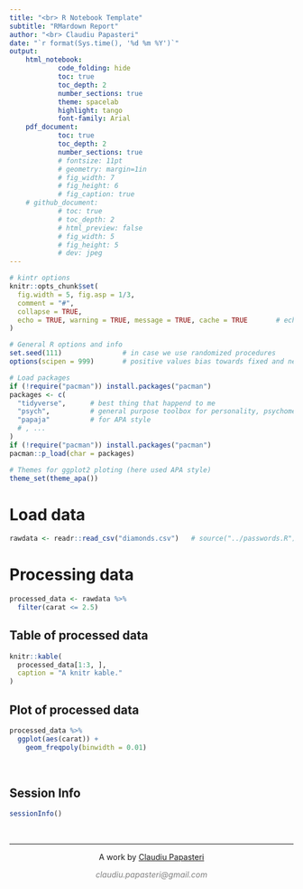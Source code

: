 ```yaml
---
title: "<br> R Notebook Template" 
subtitle: "RMardown Report"
author: "<br> Claudiu Papasteri"
date: "`r format(Sys.time(), '%d %m %Y')`"
output: 
    html_notebook:
            code_folding: hide
            toc: true
            toc_depth: 2
            number_sections: true
            theme: spacelab
            highlight: tango
            font-family: Arial
    pdf_document: 
            toc: true
            toc_depth: 2
            number_sections: true
            # fontsize: 11pt
            # geometry: margin=1in
            # fig_width: 7
            # fig_height: 6
            # fig_caption: true
    # github_document: 
            # toc: true
            # toc_depth: 2
            # html_preview: false
            # fig_width: 5
            # fig_height: 5
            # dev: jpeg
---
```



<!-- Setup -->


```r
# kintr options
knitr::opts_chunk$set(
  fig.width = 5, fig.asp = 1/3, 
  comment = "#",
  collapse = TRUE,
  echo = TRUE, warning = TRUE, message = TRUE, cache = TRUE       # echo = False for github_document, but will be folded in html_notebook
)

# General R options and info
set.seed(111)               # in case we use randomized procedures       
options(scipen = 999)       # positive values bias towards fixed and negative towards scientific notation

# Load packages
if (!require("pacman")) install.packages("pacman")
packages <- c(
  "tidyverse",      # best thing that happend to me
  "psych",          # general purpose toolbox for personality, psychometric theory and experimental psychology
  "papaja"          # for APA style
  # , ...
)
if (!require("pacman")) install.packages("pacman")
pacman::p_load(char = packages)

# Themes for ggplot2 ploting (here used APA style)
theme_set(theme_apa())
```


<!-- Report -->


# Load data

```r
rawdata <- readr::read_csv("diamonds.csv")   # source("../passwords.R") # never post your passwords to Github again!
```

# Processing data

```r
processed_data <- rawdata %>% 
  filter(carat <= 2.5)
```

## Table of processed data

```r
knitr::kable(
  processed_data[1:3, ], 
  caption = "A knitr kable."
)
```

## Plot of processed data

```r
processed_data %>%
  ggplot(aes(carat)) + 
    geom_freqpoly(binwidth = 0.01)
```


<!-- Session Info and License -->

<br>

## Session Info
```r
sessionInfo()    
```

<!-- Footer -->
&nbsp;
<hr />
<p style="text-align: center;">A work by <a href="https://github.com/ClaudiuPapasteri/">Claudiu Papasteri</a></p>
<p style="text-align: center;"><span style="color: #808080;"><em>claudiu.papasteri@gmail.com</em></span></p>
&nbsp;
